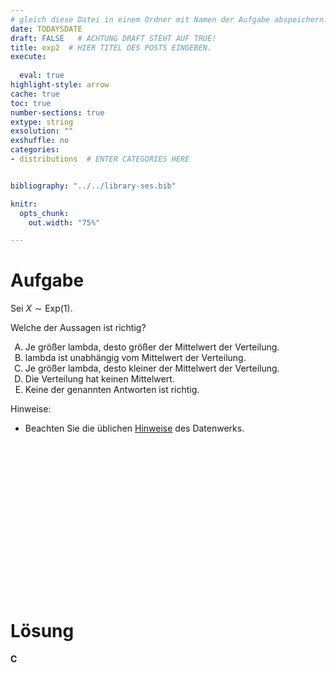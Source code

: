 ```yaml
---
# gleich diese Datei in einem Ordner mit Namen der Aufgabe abspeichern!
date: TODAYSDATE
draft: FALSE   # ACHTUNG DRAFT STEHT AUF TRUE!
title: exp2  # HIER TITEL DES POSTS EINGEBEN.
execute: 
  
  eval: true 
highlight-style: arrow 
cache: true
toc: true
number-sections: true
extype: string
exsolution: ""
exshuffle: no
categories:
- distributions  # ENTER CATEGORIES HERE


bibliography: "../../library-ses.bib"

knitr:
  opts_chunk:
    out.width: "75%"

---
```






# Aufgabe 

Sei $X \sim \text{Exp}(1)$.

Welche der Aussagen ist richtig?

A) Je größer lambda, desto größer der Mittelwert der
Verteilung.
B) lambda ist unabhängig vom Mittelwert der Verteilung.
C) Je größer lambda, desto kleiner der Mittelwert der
Verteilung.
D) Die Verteilung hat keinen Mittelwert.
E) Keine der genannten Antworten ist richtig.


Hinweise:


- Beachten Sie die üblichen [Hinweise](https://datenwerk.netlify.app/hinweise) des Datenwerks.


</br>
</br>
</br>

</br>
</br>
</br>

</br>
</br>
</br>

</br>
</br>
</br>











# Lösung 


**C**
